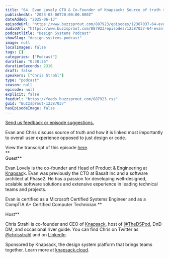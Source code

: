 ```yaml
---
title: "64. Evan Lovely CTO & Co-Founder of Knapsack: Source of truth should be the user experience"
publishedAt: "2023-03-06T20:00:00.000Z"
dateAdded: "2025-06-13"
episodeUrl: "https://www.buzzsprout.com/887923/episodes/12387037-64-evan-lovely-cto-co-founder-of-knapsack-source-of-truth-should-be-the-user-experience.mp3"
audioUrl: "https://www.buzzsprout.com/887923/episodes/12387037-64-evan-lovely-cto-co-founder-of-knapsack-source-of-truth-should-be-the-user-experience.mp3"
podcastTitle: "Design Systems Podcast"
showSlug: "design-systems-podcast"
image: null
localImages: false
tags: []
categories: ["Podcast"]
duration: "0:38:36"
durationSeconds: 2316
draft: false
speakers: ["Chris Strahl"]
type: "podcast"
season: null
episode: null
explicit: false
feedUrl: "https://feeds.buzzsprout.com/887923.rss"
guid: "Buzzsprout-12387037"
hasEpisodeImage: false
---
```

[Send us feedback or episode suggestions.](https://www.buzzsprout.com/twilio/text_messages/887923/open_sms)

Evan and Chris discuss source of truth and how it is linked most importantly to overall user experience opposed to just design or code.  
  
View the transcript of this episode [here](https://docs.google.com/document/d/10EMIZYnej8gxFFZobWu1MwzAvOkXahXM/edit).  
**  
Guest**

Evan Lovely is the co-founder and Head of Product & Engineering at [Knapsac](https://theorg.com/org/knapsack)k. Evan was previously the CTO at Basalt Inc and a software architect at Phase2. He has a passion for developing well-designed, scalable software solutions and extensive experience in leading technical teams and projects. 

Evan is certified as a Microsoft Certified Systems Engineer and as a CompTIA A+ Certified Computer Technician.**  
  
Host**

Chris Strahl is co-founder and CEO of [Knapsack](https://www.knapsack.cloud/), host of [@TheDSPod](https://twitter.com/thedspod), DnD DM, and occasional river guide. You can find Chris on Twitter as [@chrisstrahl](https://twitter.com/chrisstrahl) and on [LinkedIn](https://www.linkedin.com/in/chrisstrahl/).  
  
Sponsored by Knapsack, the design system platform that brings teams together. Learn more at [knapsack.cloud](https://www.knapsack.cloud/?utm_source=podcast).
